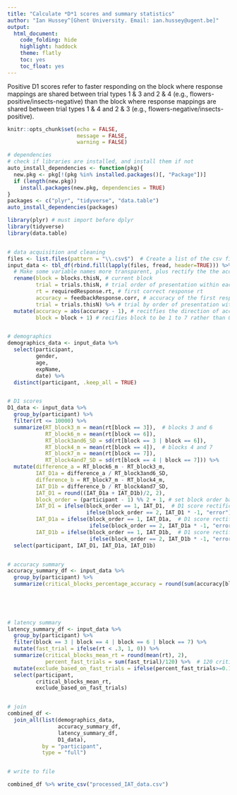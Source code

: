 ```yaml
---
title: "Calculate *D*1 scores and summary statistics"
author: "Ian Hussey^[Ghent University. Email: ian.hussey@ugent.be]"
output:
  html_document:
    code_folding: hide
    highlight: haddock
    theme: flatly
    toc: yes
    toc_float: yes
---
```


Positive D1 scores refer to faster responding on the block where response mappings are shared between trial types 1 & 3 and 2 & 4 (e.g., flowers-positive/insects-negative) than the block where response mappings are shared between trial types 1 & 4 and 2 & 3 (e.g., flowers-negative/insects-positive).

```r
knitr::opts_chunk$set(echo = FALSE, 
                      message = FALSE, 
                      warning = FALSE)
```

```r

# dependencies
# check if libraries are installed, and install them if not
auto_install_dependencies <- function(pkg){
  new.pkg <- pkg[!(pkg %in% installed.packages()[, "Package"])]
  if (length(new.pkg)) 
    install.packages(new.pkg, dependencies = TRUE)
}
packages <- c("plyr", "tidyverse", "data.table")
auto_install_dependencies(packages)

library(plyr) # must import before dplyr
library(tidyverse)
library(data.table)


# data acquisition and cleaning
files <- list.files(pattern = "\\.csv$")  # Create a list of the csv files in the current folder
input_data <- tbl_df(rbind.fill(lapply(files, fread, header=TRUE))) %>%
  # Make some variable names more transparent, plus rectify the the accuracy variable
  rename(block = blocks.thisN, # current block
         trial = trials.thisN, # trial order of presentation within each block
         rt = requiredResponse.rt, # first correct response rt
         accuracy = feedbackResponse.corr, # accuracy of the first response (currently reversed: 0 = correct)
         trial = trials.thisN) %>% # trial by order of presentation within each block
  mutate(accuracy = abs(accuracy - 1), # recitfies the direction of accuracy so that 0 = error and 1 = correct.
         block = block + 1) # recifies block to be 1 to 7 rather than 0-6


# demographics
demographics_data <- input_data %>%
  select(participant,
         gender,
         age,
         expName,
         date) %>%
  distinct(participant, .keep_all = TRUE)


# D1 scores
D1_data <- input_data %>%
  group_by(participant) %>%
  filter(rt <= 10000) %>%
  summarize(RT_block3_m = mean(rt[block == 3]),  # blocks 3 and 6
            RT_block6_m = mean(rt[block == 6]),
            RT_block3and6_SD = sd(rt[block == 3 | block == 6]),
            RT_block4_m = mean(rt[block == 4]),  # blocks 4 and 7
            RT_block7_m = mean(rt[block == 7]),
            RT_block4and7_SD = sd(rt[block == 4 | block == 7])) %>%
  mutate(difference_a = RT_block6_m - RT_block3_m,
         IAT_D1a = difference_a / RT_block3and6_SD,
         difference_b = RT_block7_m - RT_block4_m,
         IAT_D1b = difference_b / RT_block4and7_SD,
         IAT_D1 = round((IAT_D1a + IAT_D1b)/2, 2),
         block_order = (participant - 1) %% 2 + 1, # set block order based on modulus of the participant code, as in the psychopy script 
         IAT_D1 = ifelse(block_order == 1, IAT_D1,  # D1 score rectifications for block order. if ==2, invert D1 score
                         ifelse(block_order == 2, IAT_D1 * -1, "error")),
         IAT_D1a = ifelse(block_order == 1, IAT_D1a,  # D1 score rectifications for block order. if ==2, invert D1 score
                          ifelse(block_order == 2, IAT_D1a * -1, "error")),
         IAT_D1b = ifelse(block_order == 1, IAT_D1b,  # D1 score rectifications for block order. if ==2, invert D1 score
                          ifelse(block_order == 2, IAT_D1b * -1, "error"))) %>%
  select(participant, IAT_D1, IAT_D1a, IAT_D1b)


# accuracy summary
accuracy_summary_df <- input_data %>%
  group_by(participant) %>%
  summarize(critical_blocks_percentage_accuracy = round(sum(accuracy[block == 3 |
                                                                       block == 4 | 
                                                                       block == 6 | 
                                                                       block == 7]) / 120, 2)) # 120 critical trials


# latency summary 
latency_summary_df <- input_data %>%
  group_by(participant) %>%
  filter(block == 3 | block == 4 | block == 6 | block == 7) %>%
  mutate(fast_trial = ifelse(rt < .3, 1, 0)) %>%
  summarize(critical_blocks_mean_rt = round(mean(rt), 2), 
            percent_fast_trials = sum(fast_trial)/120) %>%  # 120 critical trials
  mutate(exclude_based_on_fast_trials = ifelse(percent_fast_trials>=0.1, TRUE, FALSE)) %>%  # exclusions based on too many fast trials is part of the D1 algorithm
  select(participant,
         critical_blocks_mean_rt,
         exclude_based_on_fast_trials)


# join
combined_df <- 
  join_all(list(demographics_data,
                accuracy_summary_df,
                latency_summary_df,
                D1_data),
           by = "participant",
           type = "full")


# write to file

combined_df %>% write_csv("processed_IAT_data.csv")

```